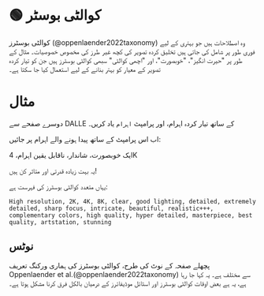 
# 🟢 کوالٹی بوسٹر

کوالٹی بوسٹرز (@oppenlaender2022taxonomy) وہ اصطلاحات ہیں جو بہتری کے لیے فوری طور پر شامل کی جاتی ہیں
تخلیق کردہ تصویر کی کچھ غیر طرز کی مخصوص خصوصیات۔ مثال کے طور پر "حیرت انگیز"، "خوبصورت"، اور "اچھی کوالٹی" سبھی کوالٹی بوسٹرز ہیں جن کو تیار کردہ تصویر کے معیار کو بہتر بنانے کے لیے استعمال کیا جا سکتا ہے۔

# مثال

دوسرے صفحے سے DALLE کے ساتھ تیار کردہ اہرام، اور پرامپٹ `اہرام` یاد کریں۔

اب اس پرامپٹ کے ساتھ پیدا ہونے والے اہرام پر جائیں:

<AIInput>ایک خوبصورت، شاندار، ناقابل یقین اہرام، 4K</AIInput>

یہ بہت زیادہ قدرتی اور متاثر کن ہیں!

یہاں متعدد کوالٹی بوسٹرز کی فہرست ہے:

```text
High resolution, 2K, 4K, 8K, clear, good lighting, detailed, extremely detailed, sharp focus, intricate, beautiful, realistic+++, complementary colors, high quality, hyper detailed, masterpiece, best quality, artstation, stunning
```

## نوٹس

پچھلے صفحہ کے نوٹ کی طرح، کوالٹی بوسٹرز کی ہماری ورکنگ تعریف Oppenlaender et al.(@oppenlaender2022taxonomy) سے مختلف ہے۔ یہ کہا جا رہا ہے، یہ ہے
بعض اوقات کوالٹی بوسٹرز اور اسٹائل موڈیفائرز کے درمیان بالکل فرق کرنا مشکل ہوتا ہے۔
